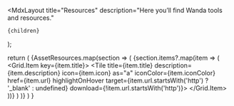
  <MdxLayout
    title="Resources"
    description="Here you’ll find Wanda tools and resources."
  >
    {children}
  </MdxLayout>
);

  return (
    <Stack rowGap={80}>
      {AssetResources.map(section => (
        <Stack as="section" rowGap={24} key={section.title}>
          <Title as="h2" level="5">{section.title}</Title>
          <Grid
            columns={2}
            colMinWidth="20rem"
            columnGap={4}
            rowGap={4}
          >
            {section.items?.map(item => (
              <Grid.Item key={item.title}>
                <Tile
                  title={item.title}
                  description={item.description}
                  icon={item.icon}
                  as="a"
                  iconColor={item.iconColor}
                  href={item.url}
                  highlightOnHover
                  target={item.url.startsWith('http') ? '_blank' : undefined}
                  download={!item.url.startsWith('http')}>
                </Tile>
              </Grid.Item>
            ))}
          </Grid>
        </Stack>
      )
      )}
    </Stack>
  )
}

<ResourceRender />
